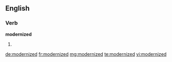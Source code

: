 ==English==

===Verb===
'''modernized'''

# {{past of|modernize}}

[[de:modernized]]
[[fr:modernized]]
[[mg:modernized]]
[[te:modernized]]
[[vi:modernized]]